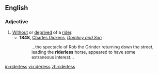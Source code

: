 ==English==

===Adjective===
{{en-adj|-}}

# [[without|Without]] or [[deprive]]d of a [[rider]].
#* '''1848,''' [[s:Author:Charles Dickens|Charles Dickens]], ''[[s:Dombey and Son/Chapter 46|Dombey and Son]]''
#*: ...the spectacle of Rob the Grinder returning down the street, leading the '''riderless''' horse, appeared to have some extraneous interest...

[[io:riderless]]
[[vi:riderless]]
[[zh:riderless]]
